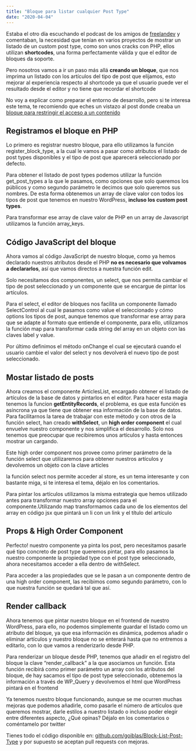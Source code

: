 ```yaml
---
title: "Bloque para listar cualquier Post Type"
date: "2020-04-04"
---
```


Estaba el otro día escuchando el podcast de los amigos de [freelandev](https://www.freelandev.com/) y comentaban, la necesidad que tenían en varios proyectos de mostrar un listado de un custom post type, como son unos cracks con PHP, ellos utilizan **shortcodes**, una forma perfectamente válida y que el editor de bloques da soporte.

Pero nosotros vamos a ir un paso más allá **creando un bloque**, que nos imprima un listado con los artículos del tipo de post que elijamos, esto mejorar al experiencia respecto al shortcode ya que el usuario puede ver el resultado desde el editor y no tiene que recordar el shortcode

No voy a explicar como preparar el entorno de desarrollo, pero si te interesa este tema, te recomiendo que eches un vistazo al post donde creaba un [bloque para restringir el acceso a un contenido](/blog/como-crear-un-bloque-de-restriccion-de-contenido-para-wordpress/)

## Registramos el bloque en PHP

Lo primero es registrar nuestro bloque, para ello utilizamos la función register_block_type, a la cual le vamos a pasar como atributos el listado de post types disponibles y el tipo de post que aparecerá seleccionado por defecto.

Para obtener el listado de post types podemos utilizar la función get_post_types a la que le pasamos, como opciones que solo queremos los públicos y como segundo parámetro le decimos que solo queremos sus nombres. De esta forma obtenemos un array de clave valor con todos los tipos de post que tenemos en nuestro WordPress, **incluso los custom post types**.

Para transformar ese array de clave valor de PHP en un array de Javascript utilizamos la función array_keys.

<Gist src="https://gist.github.com/goiblas/6c051fc0f18b51075aff304c5cf87b8b.js" />

## Código JavaScript del bloque

Ahora vamos al código JavaScript de nuestro bloque, como ya hemos declarado nuestros atributos desde el PHP **no es necesario que volvamos a declararlos**, así que vamos directos a nuestra función edit.

Solo necesitamos dos componentes, un select, que nos permita cambiar el tipo de post seleccionado y un componente que se encargue de pintar los artículos.

Para el select, el editor de bloques nos facilita un componente llamado SelectControl al cual le pasamos como value el seleccionado y cómo options los tipos de post, aunque tenemos que transformar ese array para que se adapte al formato que entiende el componente, para ello, utilizamos la función map para transformar cada string del array en un objeto con las claves label y value.

Por último definimos el método onChange el cual se ejecutará cuando el usuario cambie el valor del select y nos devolverá el nuevo tipo de post seleccionado.

<Gist src="https://gist.github.com/goiblas/555c4b33f22b684ad9a775c8d2f555d4.js" />

## Mostar listado de posts

Ahora creamos el componente ArticlesList, encargado obtener el listado de artículos de la base de datos y pintarlos en el editor. Para hacer esta magia tenemos la funcion **getEntityRecords**, el problema, es que esta función es asíncrona ya que tiene que obtener esa información de la base de datos. Para facilitarnos la tarea de trabajar con este método y con otros de la función select, han creado **withSelect**, un **high order component** el cual envuelve nuestro componente  y nos simplifica el desarrollo. Solo nos tenemos que preocupar que recibiremos unos artículos y hasta entonces mostrar un cargando.

Este high order component nos provee como primer parámetro de la función select que utilizaremos para obtener nuestros artículos y devolvemos un objeto con la clave articles

<Gist src="https://gist.github.com/goiblas/6ac4e285bd9eead53dd3d65a736ed7e0.js" />

la función select nos permite acceder al store, es un tema interesante y con bastante miga,  si te interesa el tema, déjalo en los comentarios.

Para pintar los artículos utilizamos la misma estrategia que hemos utilizado antes para transformar nuestro array opciones para el componente.Utilizando map transformamos cada uno de  los elementos del array en código jsx que pintará un li con un link y el título del artículo

<Gist src="https://gist.github.com/goiblas/ee4c2489bfccddda5e1acbbe35415a60.js" />

## Props & High Order Component

Perfecto! nuestro componente ya pinta los post, pero necesitamos pasarle qué tipo concreto de post type queremos pintar, para ello pasamos la nuestro componente la propiedad type con el post type seleccionado, ahora necesitamos acceder a ella dentro de withSelect.

Para acceder a las propiedades que se le pasan a un componente dentro de una high order component, las recibimos como segundo parámetro, con lo que nuestra función se quedará tal que así.

<Gist src="https://gist.github.com/goiblas/03a8664317958366b74202915e10c3f0.js" />

<Gist src="https://gist.github.com/goiblas/138dbd256f7fd1282cc0905af4520648.js" />

## Render callback

Ahora tenemos que pintar nuestro bloque en el frontend de nuestro WordPress, para ello, no podemos simplemente guardar el listado como un atributo del bloque, ya que esa información es dinámica, podemos añadir o eliminar artículos y nuestro bloque no se enterará hasta que no entremos a editarlo, con lo que vamos a renderizarlo desde PHP.

Para renderizar un bloque desde PHP, tenemos que añadir en el registro del bloque la clave “render_callback” a la que asociamos un función. Esta función recibirá como primer parámetro un array con los atributos del bloque, de hay sacamos el tipo de post type seleccionado, obtenemos la información a través de WP_Query y devolvemos el html que WordPress pintará en el frontend

<Gist src="https://gist.github.com/goiblas/3dece79cc3c3683d3779d1896fa4a939.js" />

Ya tenemos nuestro bloque funcionando, aunque se me ocurren muchas mejoras que podemos añadirle, como pasarle el número de artículos que queremos mostrar, darle estilos a nuestro listado o incluso poder elegir entre diferentes aspecto, ¿Qué opinas? Déjalo en los comentarios o coméntamelo por twitter

Tienes todo el código disponible en: [github.com/goiblas/Block-List-Post-Type](https://github.com/goiblas/Block-List-Post-Type) y por supuesto se aceptan pull requests con mejoras.


